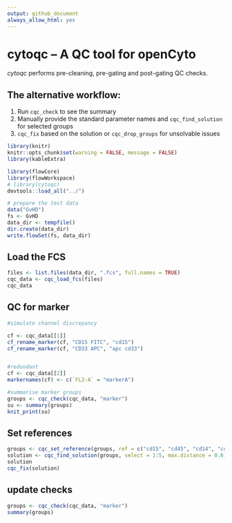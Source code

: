 ```yaml
---
output: github_document
always_allow_html: yes
---
```

# cytoqc -- A QC tool for openCyto

*cytoqc* performs pre-cleaning, pre-gating and post-gating QC checks.

## The alternative workflow:

1. Run `cqc_check` to see the summary
2. Manually provide the standard parameter names and `cqc_find_solution` for selected groups
3. `cqc_fix` based on the solution or `cqc_drop_groups` for unsolvable issues

```r
library(knitr)
knitr::opts_chunk$set(warning = FALSE, message = FALSE)
library(kableExtra)
```


```r
library(flowCore)
library(flowWorkspace)
# library(cytoqc)
devtools::load_all("../")
```

```r
# prepare the test data
data("GvHD")
fs <- GvHD
data_dir <- tempfile()
dir.create(data_dir)
write.flowSet(fs, data_dir)
```

## Load the FCS

```r
files <- list.files(data_dir, ".fcs", full.names = TRUE)
cqc_data <- cqc_load_fcs(files)
cqc_data
```


## QC for marker
```r
#simulate channel discrepancy

cf <- cqc_data[[1]]
cf_rename_marker(cf, "CD15 FITC", "cd15")
cf_rename_marker(cf, "CD33 APC", "apc cd33")


#redundant
cf <- cqc_data[[2]]
markernames(cf) <- c(`FL2-A` = "markerA")

```


```r
#summarise marker groups
groups <- cqc_check(cqc_data, "marker")
su <- summary(groups)
knit_print(su)
```

## Set references
```r
groups <- cqc_set_reference(groups, ref = c("cd15", "cd45", "cd14", "cd33"))
solution <- cqc_find_solution(groups, select = 1:5, max.distance = 0.6) 
solution
cqc_fix(solution)
```
## update checks
```r
groups <- cqc_check(cqc_data, "marker")
summary(groups)
```

